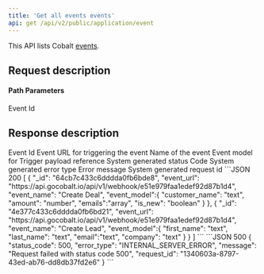 ```yaml
---
title: 'Get all events events'
api: get /api/v2/public/application/event
---
```


This API lists Cobalt [events](https://app.gocobalt.io/your-app#:~:text=Add%20events%20to%20send%20data%20from%20your%20app%20to%20other%20apps). 

## Request description
#### Path Parameters
<ParamField path="event_id" type="string" required>
  Event Id
</ParamField>

## Response description

<Tabs>
  <Tab title="200">
    <ResponseField name="_id" type="string">
      Event Id
    </ResponseField>
    <ResponseField name="event_url" type="string">
      Event URL for triggering the event
    </ResponseField>
    <ResponseField name="event_name" type="string">
      Name of the event
    </ResponseField>
    <ResponseField name="event_model" type="object">
      Event model for Trigger payload reference
    </ResponseField>
  </Tab>
  <Tab title="500">
    <ResponseField name="status_code" type="integer">
    System generated status Code
    </ResponseField>
    <ResponseField name="error_type" type="string">
    System generated error type
    </ResponseField>
    <ResponseField name="message" type="string">
    Error message
    </ResponseField>
    <ResponseField name="request_id" type="string">
    System generated request id
    </ResponseField>
  </Tab>
</Tabs>

<ResponseExample>
```JSON 200
  [
    {
      "_id": "64cb7c433c6dddda0fb6bde8",
      "event_url": "https://api.gocobalt.io/api/v1/webhook/e51e979faa1edef92d87b1d4",
      "event_name": "Create Deal",
      "event_model":{
        "customer_name": "text",
        "amount": "number",
        "emails":"array",
        "is_new": "boolean"
      }
    },
    {
    "_id": "4e377c433c6dddda0fb6bd21",
    "event_url": "https://api.gocobalt.io/api/v1/webhook/e51e979faa1edef92d87b1d4",
    "event_name": "Create Lead",
    "event_model":{
      "first_name": "text",
      "last_name": "text",
      "email":"text",
      "company": "text"
    }
}
  ]
```
```JSON 500
{
    "status_code": 500,
    "error_type": "INTERNAL_SERVER_ERROR",
    "message": "Request failed with status code 500",
    "request_id": "1340603a-8797-43ed-ab76-dd8db37fd2e6"
}
```
</ ResponseExample>